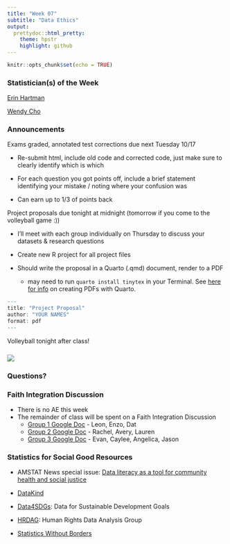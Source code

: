 ```yaml
---
title: "Week 07"
subtitle: "Data Ethics"
output: 
  prettydoc::html_pretty:
    theme: hpstr
    highlight: github
---
```


```r
knitr::opts_chunk$set(echo = TRUE)
```

### Statistician(s) of the Week

[Erin Hartman](https://erinhartman.com)

[Wendy Cho](https://pol.illinois.edu/directory/profile/wendycho)

### Announcements

Exams graded, annotated test corrections due next Tuesday 10/17

-   Re-submit html, include old code and corrected code, just make sure to clearly identify which is which

-   For each question you got points off, include a brief statement identifying your mistake / noting where your confusion was

-   Can earn up to 1/3 of points back

Project proposals due tonight at midnight (tomorrow if you come to the volleyball game :))

-   I'll meet with each group individually on Thursday to discuss your datasets & research questions

-   Create new R project for all project files

-   Should write the proposal in a Quarto (.qmd) document, render to a PDF

    -   may need to run `quarto install tinytex` in your Terminal. See [here for info](https://quarto.org/docs/output-formats/pdf-basics.html) on creating PDFs with Quarto.

```r
---
title: "Project Proposal"
author: "YOUR NAMES"
format: pdf
---
```

Volleyball tonight after class!

### ![](images/MPS_volleyball.png)

### Questions?

### Faith Integration Discussion

-   There is no AE this week
-   The remainder of class will be spent on a Faith Integration Discussion
    -   [Group 1 Google Doc](https://docs.google.com/document/d/1isMkpkuxx5DjUj3cTsBrMqz2icRbpDeD/edit?usp=sharing&ouid=106967575594472014629&rtpof=true&sd=true) - Leon, Enzo, Dat
    -   [Group 2 Google Doc](https://docs.google.com/document/d/13fM23eg9iX3GdgjkMy56STw8gnKO6yyh/edit?usp=sharing&ouid=106967575594472014629&rtpof=true&sd=true) - Rachel, Avery, Lauren
    -   [Group 3 Google Doc](https://docs.google.com/document/d/1ZJl6v70bwQO7Nnmzd1VESNX4u_e2M-K_/edit?usp=sharing&ouid=106967575594472014629&rtpof=true&sd=true) - Evan, Caylee, Angelica, Jason

### Statistics for Social Good Resources

-   AMSTAT News special issue: [Data literacy as a tool for community health and social justice](https://magazine.amstat.org/wp-content/uploads/2022/08/AmstatSeptember.pdf)

-   [DataKind](https://www.datakind.org)

-   [Data4SDGs](https://www.data4sdgs.org): Data for Sustainable Development Goals

-   [HRDAG](https://hrdag.org): Human Rights Data Analysis Group

-   [Statistics Without Borders](https://www.statisticswithoutborders.org)
